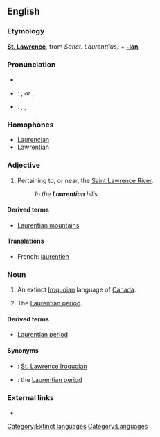 {{wikipedia}}
==English==

===Etymology===
'''[[w:St. Lawrence|St. Lawrence]]''', from {{L.}} ''Sanct. Laurent(ius)'' + '''[[-ian]]'''

===Pronunciation===
* {{rfp|Canadian pronunciation required here}}
* {{a|UK}}: {{IPA|/lɒˈrɛnʃən/}}, {{SAMPA|/lQ"rEnS@n/}} ''or'' {{IPA|/lɒˈrɛnʃiən/}}, {{SAMPA|/lQ"rEnSi@n/}}
* {{a|US}}: {{enPR|lä-rĕnʹshən}}, {{IPA|/lɑˈrɛnʃən/}}, {{SAMPA|/lA"rEnS@n/}}

===Homophones===
* [[Laurencian]]
* [[Lawrentian]]

===Adjective===
{{en-adj|-}}

# Pertaining to, or near, the [[w:Saint Lawrence River|Saint Lawrence River]].
#: ''In the '''Laurentian''' hills.''

====Derived terms====
* [[Laurentian mountains]]

====Translations====
* French: [[laurentien]]

===Noun===
{{en-proper noun}}

# An extinct [[Iroquoian]] language of [[Canada]].
# {{context|geology}} The [[Laurentian period]].

====Derived terms====
* [[Laurentian period]] <!--{{context|geology}} the lower of the two divisions of the [[Archaean]] age.  Synonym: the [[Laurentian]]-->

====Synonyms====
* {{italbrac|language}}: [[St. Lawrence Iroquoian]]
* {{italbrac|geology}}: the [[Laurentian period]]

===External links===
* {{ethnologue|code=lre}}

[[Category:Extinct languages]]
[[Category:Languages]]